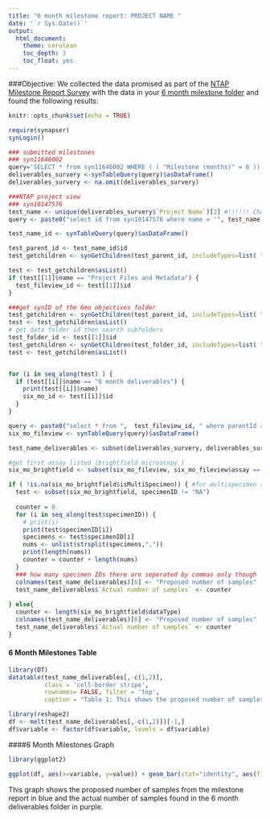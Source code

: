 ```yaml
---
title: "6 month milestone report: PROJECT NAME "
date: '`r Sys.Date()`'
output: 
  html_document:
    theme: cerulean
    toc_depth: 3
    toc_float: yes
---
```


###Objective:
We collected the data promised as part of the [NTAP Milestone Report Survey](https://www.synapse.org/#!Synapse:syn11646002/tables/) with the data in your [6 month milestone folder](https://www.synapse.org/#!Synapse:syn11492231) and found the following results:

```r
knitr::opts_chunk$set(echo = TRUE)
```

```r
require(synapser)
synLogin()
```

```r
### submitted milestones 
### syn11646002
query='SELECT * from syn11646002 WHERE ( ( "Milestone (months)" = 6 ))'
deliverables_survery <-synTableQuery(query)$asDataFrame()
deliverables_survery <- na.omit(deliverables_survery)
```

```r
###NTAP project view
### syn10147576
test_name <- unique(deliverables_survery$`Project Name`)[2] #!!!!!! Change the index to grab different projects!
query <- paste0("select id from syn10147576 where name = '", test_name,"'")

test_name_id <- synTableQuery(query)$asDataFrame()

test_parent_id <- test_name_id$id
test_getchildren <- synGetChildren(test_parent_id, includeTypes=list( "entityview"), sortBy="NAME", sortDirection="ASC")

test <- test_getchildren$asList()
if (test[[1]]$name == "Project Files and Metadata") {
  test_fileview_id <- test[[1]]$id
}

###get synID of the 6mo objectives folder
test_getchildren <- synGetChildren(test_parent_id, includeTypes=list( "folder"), sortBy="NAME", sortDirection="ASC")
test <- test_getchildren$asList()
# get data folder id then search subfolders
test_folder_id <- test[[1]]$id
test_getchildren <- synGetChildren(test_folder_id, includeTypes=list( "folder"), sortBy="NAME", sortDirection="ASC")
test <- test_getchildren$asList()


for (i in seq_along(test) ) {
  if (test[[i]]$name == "6 month deliverables") {
    print(test[[i]]$name)
    six_mo_id <- test[[i]]$id
  }
}

query <- paste0("select * from ",  test_fileview_id, " where parentId = '", six_mo_id, "'")
six_mo_fileview <- synTableQuery(query)$asDataFrame()
```

```r
test_name_deliverables <- subset(deliverables_survery, deliverables_survery$`Project Name` == test_name )

#get first assay listed (brightfield microscopy )
six_mo_brightfield <- subset(six_mo_fileview, six_mo_fileview$assay == test_name_deliverables$Assay) 

if ( !is.na(six_mo_brightfield$isMultiSpecimen)) { #for multispecimen samps
  test <- subset(six_mo_brightfield, specimenID != "NA")
  
  counter = 0
  for (i in seq_along(test$specimenID)) {
    # print(i)
    print(test$specimenID[i])
    specimens <- test$specimenID[i]
    nums <- unlist(strsplit(specimens,","))
    print(length(nums))
    counter = counter + length(nums)
  }
  ### how many specimen IDs there are seperated by commas only though 
  colnames(test_name_deliverables)[6] <- "Proposed number of samples"
  test_name_deliverables$`Actual number of samples` <- counter
  
} else{
  counter <- length(six_mo_brightfield$dataType)
  colnames(test_name_deliverables)[6] <- "Proposed number of samples"
  test_name_deliverables$`Actual number of samples` <- counter
}

```

#### 6 Month Milestones Table
```r
library(DT)
datatable(test_name_deliverables[,-c(1,2)], 
          class = 'cell-border stripe', 
          rownames= FALSE, filter = 'top', 
          caption = "Table 1: This shows the proposed number of samples by the NTAP Milestone Report Survey and compares it to the number of samples in the 6 month deliverables ")
```


```r
library(reshape2)
df <- melt(test_name_deliverables[,-c(1,2)])[-1,]
df$variable <- factor(df$variable, levels = df$variable)
```

####6 Month Milestones Graph
```r
library(ggplot2)

ggplot(df, aes(x=variable, y=value)) + geom_bar(stat="identity", aes(fill = variable)) + scale_fill_manual(values= c('#93C3DC','#5A478F')) + ylab("Number of Samples")+ xlab("") + ggtitle("6 Month Milestone") + guides(fill=FALSE) + theme_minimal()
```

This graph shows the proposed number of samples from the milestone report in blue and the actual number of samples found in the 6 month deliverables folder in purple. 



